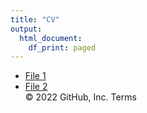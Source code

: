 ```yaml
---
title: "CV"
output:   
  html_document: 
    df_print: paged
---
```


* [File 1](content/01_univariate.html)  
* [File 2](content/02_multivariate.html)  
© 2022 GitHub, Inc.
Terms
